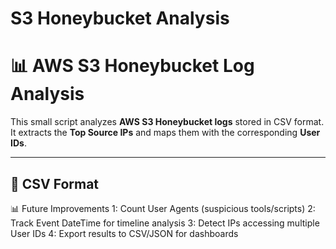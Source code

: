 # S3 Honeybucket Analysis


# 📊 AWS S3 Honeybucket Log Analysis

This small script analyzes **AWS S3 Honeybucket logs** stored in CSV format.  
It extracts the **Top Source IPs** and maps them with the corresponding **User IDs**.

---

## 📂 CSV Format

📊 Future Improvements
1: Count User Agents (suspicious tools/scripts)
2: Track Event DateTime for timeline analysis
3: Detect IPs accessing multiple User IDs
4: Export results to CSV/JSON for dashboards

